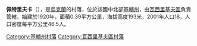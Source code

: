 {{coord|49|56|31|N|30|19|7|E|scale:30000|display=title}}

'''佩特里夫卡'''（{{lang-uk|Петрівка}}），是[[烏克蘭|烏克蘭]]的村落，位於該國中北部[[基輔州|基輔州]]，由[[瓦西里基夫區|瓦西里基夫區]]負責管轄，始建於1920年，面積0.39平方公里，海拔高度193米，2001年人口18，人口密度每平方公里46.5人。

{{DEFAULTSORT:Петрівка}}
[[Category:基輔州村落|Category:基輔州村落]]
[[Category:瓦西里基夫區村落|Category:瓦西里基夫區村落]]


{{Kiev-geo-stub}}